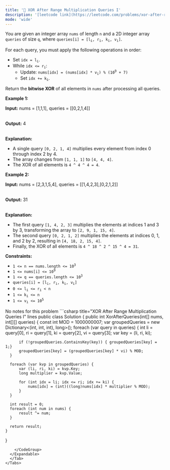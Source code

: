 ```yaml
---
title: '🧀 XOR After Range Multiplication Queries I'
description: '[leetcode link](https://leetcode.com/problems/xor-after-range-multiplication-queries-i/description/)'
mode: 'wide'
---
```

<Tabs>
  <Tab title="Question" icon="circle-question" iconType="regular">
    <Card>
      <p>You are given an integer array <code>nums</code> of length <code>n</code> and a 2D integer array <code>queries</code> of size <code>q</code>, where <code>queries[i] = [l<sub>i</sub>, r<sub>i</sub>, k<sub>i</sub>, v<sub>i</sub>]</code>.</p>  <p>For each query, you must apply the following operations in order:</p>  <ul>  <li>Set <code>idx = l<sub>i</sub></code>.</li>  <li>While <code>idx &lt;= r<sub>i</sub></code>:  <ul>   <li>Update: <code>nums[idx] = (nums[idx] * v<sub>i</sub>) % (10<sup>9</sup> + 7)</code></li>   <li>Set <code>idx += k<sub>i</sub></code>.</li>  </ul>  </li> </ul>  <p>Return the <strong>bitwise XOR</strong> of all elements in <code>nums</code> after processing all queries.</p>   <p><strong class="example">Example 1:</strong></p>  <div class="example-block"> <p><strong>Input:</strong> <span class="example-io">nums = [1,1,1], queries = [[0,2,1,4]]</span></p>  <p><br/> <strong>Output:</strong> <span class="example-io">4</span></p>  <p><br/> <strong>Explanation:</strong></p>  <ul>  <li data-end="106" data-start="18">A single query <code data-end="44" data-start="33">[0, 2, 1, 4]</code> multiplies every element from index 0 through index 2 by 4.</li>  <li data-end="157" data-start="109">The array changes from <code data-end="141" data-start="132">[1, 1, 1]</code> to <code data-end="154" data-start="145">[4, 4, 4]</code>.</li>  <li data-end="205" data-start="160">The XOR of all elements is <code data-end="202" data-start="187">4 ^ 4 ^ 4 = 4</code>.</li> </ul> </div>  <p><strong class="example">Example 2:</strong></p>  <div class="example-block"> <p><strong>Input:</strong> <span class="example-io">nums = [2,3,1,5,4], queries = [[1,4,2,3],[0,2,1,2]]</span></p>  <p><br/> <strong>Output:</strong> <span class="example-io">31</span></p>  <p><br/> <strong>Explanation:</strong></p>  <ul>  <li data-end="350" data-start="230">The first query <code data-end="257" data-start="246">[1, 4, 2, 3]</code> multiplies the elements at indices 1 and 3 by 3, transforming the array to <code data-end="347" data-start="333">[2, 9, 1, 15, 4]</code>.</li>  <li data-end="466" data-start="353">The second query <code data-end="381" data-start="370">[0, 2, 1, 2]</code> multiplies the elements at indices 0, 1, and 2 by 2, resulting in <code data-end="463" data-start="448">[4, 18, 2, 15, 4]</code>.</li>  <li data-end="532" data-is-last-node="" data-start="469">Finally, the XOR of all elements is <code data-end="531" data-start="505">4 ^ 18 ^ 2 ^ 15 ^ 4 = 31</code>.​​​​​​​<strong>​​​​​​​</strong></li> </ul> </div>   <p><strong>Constraints:</strong></p>  <ul>  <li><code>1 &lt;= n == nums.length &lt;= 10<sup>3</sup></code></li>  <li><code>1 &lt;= nums[i] &lt;= 10<sup>9</sup></code></li>  <li><code>1 &lt;= q == queries.length &lt;= 10<sup>3</sup></code></li>  <li><code>queries[i] = [l<sub>i</sub>, r<sub>i</sub>, k<sub>i</sub>, v<sub>i</sub>]</code></li>  <li><code>0 &lt;= l<sub>i</sub> &lt;= r<sub>i</sub> &lt; n</code></li>  <li><code>1 &lt;= k<sub>i</sub> &lt;= n</code></li>  <li><code>1 &lt;= v<sub>i</sub> &lt;= 10<sup>5</sup></code></li> </ul> 
    </Card>
  </Tab>
  <Tab title="Solution" icon="lightbulb" iconType="regular" >
    <Card>
      No notes for this problem
    </Card>
  <Expandable title="code">
    <CodeGroup dropdown>
```csharp title="XOR After Range Multiplication Queries I" lines
public class Solution {
    public int XorAfterQueries(int[] nums, int[][] queries) {
      const int MOD = 1000000007;
      var groupedQueries = new Dictionary<(int, int, int), long>();
      foreach (var query in queries) {
          int li = query[0], ri = query[1], ki = query[2], vi = query[3];
          var key = (li, ri, ki);
          
          if (!groupedQueries.ContainsKey(key)) { groupedQueries[key] = 1;}
          groupedQueries[key] = (groupedQueries[key] * vi) % MOD;
      }
      
      foreach (var kvp in groupedQueries) {
          var (li, ri, ki) = kvp.Key;
          long multiplier = kvp.Value;
          
          for (int idx = li; idx <= ri; idx += ki) {
              nums[idx] = (int)((long)nums[idx] * multiplier % MOD);
          }
      }
      
      int result = 0;
      foreach (int num in nums) {
          result ^= num;
      }
      
      return result;
    }
}

```
    </CodeGroup>
  </Expandable>
  </Tab>
</Tabs>